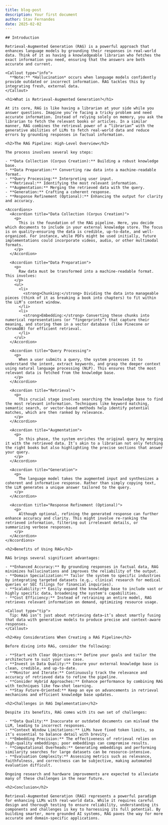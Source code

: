 ```yaml
---
title: blog-post
description: Your first document
author: Stav Fernandes
date: 2025-02-02
---
```


    ## Introduction

    Retrieval-Augmented Generation (RAG) is a powerful approach that enhances language models by grounding their responses in real-world data. Think of it as having a knowledgeable librarian who fetches the exact information you need, ensuring that the answers are both accurate and current.

    <Callout type="info">
      **Note:** *Hallucination* occurs when language models confidently provide outdated or incorrect information. RAG tackles this by integrating fresh, external data.
    </Callout>

    <h1>What is Retrieval-Augmented Generation?</h1>

    At its core, RAG is like having a librarian at your side while you answer questions. Imagine you’re facing a tricky problem and need accurate information. Instead of relying solely on memory, you ask the librarian to fetch the relevant books or articles. In a similar manner, RAG combines the retrieval power of a “librarian” with the generative abilities of LLMs to fetch real-world data and reduce errors by grounding responses in factual information.

    <h2>The RAG Pipeline: High-Level Overview</h2>

    The process involves several key steps:

    - **Data Collection (Corpus Creation):** Building a robust knowledge base.
    - **Data Preparation:** Converting raw data into a machine-readable format.
    - **Query Processing:** Interpreting user input.
    - **Retrieval:** Identifying the most relevant information.
    - **Augmentation:** Merging the retrieved data with the query.
    - **Generation:** Crafting a coherent response.
    - **Response Refinement (Optional):** Enhancing the output for clarity and accuracy.

    <Accordions>
      <Accordion title="Data Collection (Corpus Creation)">
        <p>
          This is the foundation of the RAG pipeline. Here, you decide which documents to include in your external knowledge store. The focus is on quality—ensuring the data is credible, up-to-date, and well-organized. For instance, while PDFs might be used initially, future implementations could incorporate videos, audio, or other multimodal formats.
        </p>
      </Accordion>

      <Accordion title="Data Preparation">
        <p>
          Raw data must be transformed into a machine-readable format. This involves:
        </p>
        <ul>
          <li>
            <strong>Chunking:</strong> Dividing the data into manageable pieces (think of it as breaking a book into chapters) to fit within the LLM’s context window.
          </li>
          <li>
            <strong>Embedding:</strong> Converting these chunks into numerical representations (or “fingerprints”) that capture their meaning, and storing them in a vector database (like Pinecone or ChromaDB) for efficient retrieval.
          </li>
        </ul>
      </Accordion>

      <Accordion title="Query Processing">
        <p>
          When a user submits a query, the system processes it to understand the intent, extract keywords, and grasp the deeper context using natural language processing (NLP). This ensures that the most relevant data is fetched from the knowledge base.
        </p>
      </Accordion>

      <Accordion title="Retrieval">
        <p>
          This crucial stage involves searching the knowledge base to find the most relevant information. Techniques like keyword matching, semantic search, or vector-based methods help identify potential matches, which are then ranked by relevance.
        </p>
      </Accordion>

      <Accordion title="Augmentation">
        <p>
          In this phase, the system enriches the original query by merging it with the retrieved data. It’s akin to a librarian not only fetching the right books but also highlighting the precise sections that answer your query.
        </p>
      </Accordion>

      <Accordion title="Generation">
        <p>
          The language model takes the augmented input and synthesizes a coherent and informative response. Rather than simply copying text, the LLM generates a unique answer tailored to the query.
        </p>
      </Accordion>

      <Accordion title="Response Refinement (Optional)">
        <p>
          Although optional, refining the generated response can further enhance accuracy and clarity. This might involve re-ranking the retrieved information, filtering out irrelevant details, or summarizing verbose responses.
        </p>
      </Accordion>
    </Accordions>

    <h2>Benefits of Using RAG</h2>

    RAG brings several significant advantages:

    - **Enhanced Accuracy:** By grounding responses in factual data, RAG minimizes hallucinations and improves the reliability of the output.
    - **Domain Specialization:** Tailor the system to specific industries by integrating targeted datasets (e.g., clinical research for medical queries or SEC filings for financial inquiries).
    - **Scalability:** Easily expand the knowledge base to include vast or highly specific data, broadening the system's capabilities.
    - **Cost Efficiency:** Instead of retraining an entire model, RAG retrieves relevant information on demand, optimizing resource usage.

    <Callout type="tip">
      Tip: RAG isn’t just about retrieving data—it’s about smartly fusing that data with generative models to produce precise and context-aware responses.
    </Callout>

    <h2>Key Considerations When Creating a RAG Pipeline</h2>

    Before diving into RAG, consider the following:

    - **Start with Clear Objectives:** Define your goals and tailor the architecture to suit your use case.
    - **Invest in Data Quality:** Ensure your external knowledge base is clean, credible, and up-to-date.
    - **Monitor and Iterate:** Continuously track the relevance and accuracy of retrieved data to refine the pipeline.
    - **Consider Hybrid Approaches:** Enhance performance by combining RAG with techniques like few-shot learning.
    - **Stay Future-Oriented:** Keep an eye on advancements in retrieval mechanisms and efficient knowledge base updates.

    <h2>Challenges in RAG Implementation</h2>

    Despite its benefits, RAG comes with its own set of challenges:

    - **Data Quality:** Inaccurate or outdated documents can mislead the LLM, leading to incorrect responses.
    - **Context Window Limitations:** LLMs have fixed token limits, so it’s essential to balance detail with brevity.
    - **Embedding Precision:** The effectiveness of retrieval relies on high-quality embeddings; poor embeddings can compromise results.
    - **Computational Overheads:** Generating embeddings and performing similarity searches for large datasets can be resource-intensive.
    - **Evaluation Complexity:** Assessing metrics such as relevance, faithfulness, and correctness can be subjective, making automated evaluation difficult.

    Ongoing research and hardware improvements are expected to alleviate many of these challenges in the near future.

    <h2>Conclusion</h2>

    Retrieval-Augmented Generation (RAG) represents a powerful paradigm for enhancing LLMs with real-world data. While it requires careful design and thorough testing to ensure reliability, understanding its components and challenges is key to harnessing its full potential. By building smarter, more grounded AI systems, RAG paves the way for more accurate and domain-specific applications.
